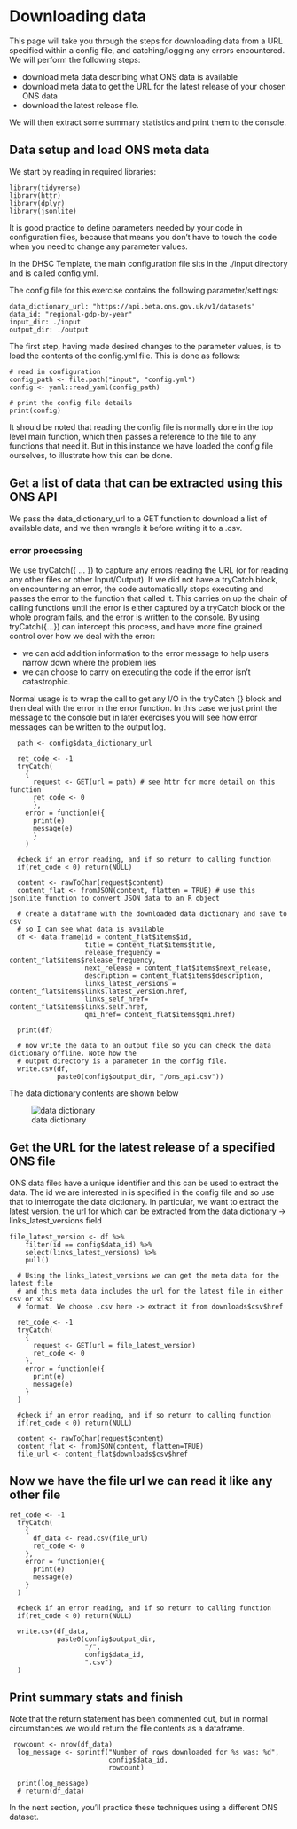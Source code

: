 # Downloading data

This page will take you through the steps for downloading data from a URL specified within a config file, and catching/logging any errors encountered. We will perform the following steps:

- download meta data describing what ONS data is available
- download meta data to get the URL for the latest release of your chosen ONS data
- download the latest release file.

We will then extract some summary statistics and print them to the console.

## Data setup and load ONS meta data

We start by reading in required libraries:

```
library(tidyverse)
library(httr)
library(dplyr)
library(jsonlite)
```

It is good practice to define parameters needed by your code in configuration files, because that means you don't have to touch the code when you need to change any parameter values.

In the DHSC Template, the main configuration file sits in the ./input directory and is called config.yml. 

The config file for this exercise contains the following parameter/settings:

```
data_dictionary_url: "https://api.beta.ons.gov.uk/v1/datasets"
data_id: "regional-gdp-by-year"
input_dir: ./input
output_dir: ./output
```

The first step, having made desired changes to the parameter values, is to load the contents of the config.yml file. This is done as follows:

```
# read in configuration
config_path <- file.path("input", "config.yml")
config <- yaml::read_yaml(config_path)

# print the config file details
print(config)
```
 
It should be noted that reading the config file is normally done in the top level main function, which then passes a reference to the file to any functions that need it. But in this instance we have loaded the config file ourselves, to illustrate how this can be done.

## Get a list of data that can be extracted using this ONS API

We pass the data_dictionary_url to a GET function to download a list of available data, and we then wrangle it before writing it to a .csv.

### error processing
We use tryCatch({ ... }) to capture any errors reading the URL (or for reading any other files or other Input/Output). If we did not have a tryCatch block, on encountering an error, the code automatically stops executing and passes the error to the function that called it. This carries on up the chain of calling functions until the error is either captured by a tryCatch block or the whole program fails, and the error is written to the console. By using tryCatch({...}) can intercept this process, and have more fine grained control over how we deal with the error:

- we can add addition information to the error message to help users narrow down where the problem lies
- we can choose to carry on executing the code if the error isn't catastrophic.

Normal usage is to wrap the call to get any I/O in the tryCatch {} block and then deal with the error in the error function. In this case we just print the message to the console but in later exercises you will see how error messages can be written to the output log.


```
  path <- config$data_dictionary_url

  ret_code <- -1
  tryCatch(
    {
      request <- GET(url = path) # see httr for more detail on this function
      ret_code <- 0
      },
    error = function(e){
      print(e)
      message(e)
      }
    )

  #check if an error reading, and if so return to calling function
  if(ret_code < 0) return(NULL)

  content <- rawToChar(request$content)
  content_flat <- fromJSON(content, flatten = TRUE) # use this jsonlite function to convert JSON data to an R object
  
  # create a dataframe with the downloaded data dictionary and save to csv
  # so I can see what data is available
  df <- data.frame(id = content_flat$items$id,
                   title = content_flat$items$title,
                   release_frequency = content_flat$items$release_frequency,
                   next_release = content_flat$items$next_release,
                   description = content_flat$items$description,
                   links_latest_versions = content_flat$items$links.latest_version.href,
                   links_self_href= content_flat$items$links.self.href,
                   qmi_href= content_flat$items$qmi.href)
                   
  print(df)

  # now write the data to an output file so you can check the data dictionary offline. Note how the 
  # output directory is a parameter in the config file.
  write.csv(df,
            paste0(config$output_dir, "/ons_api.csv"))
```
The data dictionary contents are shown below

![data dictionary](ons_api.jpg)

## Get the URL for the latest release of a specified ONS file

ONS data files have a unique identifier and this can be used to extract the data. The id we are interested in is specified in the config file and so use that to interrogate the data dictionary. In particular, we want to extract the latest version, the url for which can be extracted from the data dictionary -> links_latest_versions field

```
file_latest_version <- df %>%
    filter(id == config$data_id) %>%
    select(links_latest_versions) %>%
    pull()

  # Using the links_latest_versions we can get the meta data for the latest file
  # and this meta data includes the url for the latest file in either csv or xlsx
  # format. We choose .csv here -> extract it from downloads$csv$href

  ret_code <- -1
  tryCatch(
    {
      request <- GET(url = file_latest_version)
      ret_code <- 0
    },
    error = function(e){
      print(e)
      message(e)
    }
  )

  #check if an error reading, and if so return to calling function
  if(ret_code < 0) return(NULL)

  content <- rawToChar(request$content)
  content_flat <- fromJSON(content, flatten=TRUE)
  file_url <- content_flat$downloads$csv$href
```

## Now we have the file url we can read it like any other file

```
ret_code <- -1
  tryCatch(
    {
      df_data <- read.csv(file_url)
      ret_code <- 0
    },
    error = function(e){
      print(e)
      message(e)
    }
  )

  #check if an error reading, and if so return to calling function
  if(ret_code < 0) return(NULL)

  write.csv(df_data,
            paste0(config$output_dir,
                   "/",
                   config$data_id,
                   ".csv")
  )
```

## Print summary stats and finish
Note that the return statement has been commented out, but in normal circumstances we would return the file contents as a dataframe.

```
 rowcount <- nrow(df_data)
  log_message <- sprintf("Number of rows downloaded for %s was: %d",
                         config$data_id,
                         rowcount)

  print(log_message)
  # return(df_data) 
```

In the next section, you'll practice these techniques using a different ONS dataset.
